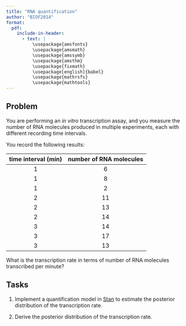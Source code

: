 ```yaml
---
title: "RNA quantification"
author: "BIOF2014"
format:
  pdf:
    include-in-header:
      - text: |
          \usepackage{amsfonts}
          \usepackage{amsmath}
          \usepackage{amssymb}
          \usepackage{amsthm}
          \usepackage{fixmath}
          \usepackage[english]{babel}
          \usepackage{mathrsfs}
          \usepackage{mathtools}
---
```


## Problem

You are performing an *in vitro* transcription assay, and you measure
the number of RNA molecules produced in multiple experiments, each with
different recording time intervals.

You record the following results:

| time interval (min) | number of RNA molecules |
|:-------------------:|:-----------------------:|
|         1           |            6            |
|         1           |            8            |
|         1           |            2            |
|         2           |           11            |
|         2           |           13            |
|         2           |           14            |
|         3           |           14            |
|         3           |           17            |
|         3           |           13            |

What is the transcription rate in
terms of number of RNA molecules transcribed per minute?


## Tasks

1. Implement a quantification model in [Stan][1] to estimate
   the posterior distribution of the transcription rate.

2. Derive the posterior distribution of the transcription rate.


[1]: https://mc-stan.org/

